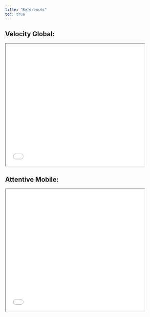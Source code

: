 ```yaml
---
title: "References"
toc: true
---
```


## Velocity Global:

<iframe src="images/james_wolpe_velocity_global_rec.pdf" width="90%" height="400px"></iframe>

## Attentive Mobile:

<iframe src="images/james_wolpe_attentive_mobile_rec.pdf" width="90%" height="400px"></iframe>
